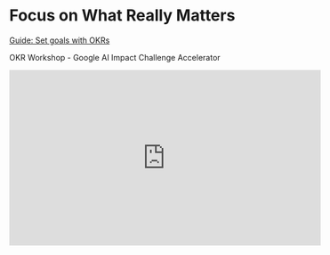 # Focus on What Really Matters

[Guide: Set goals with OKRs](https://rework.withgoogle.com/guides/set-goals-with-okrs/steps/introduction/)

OKR Workshop - Google AI Impact Challenge Accelerator

<iframe
  width="560"
  height="315"
  src="https://www.youtube-nocookie.com/embed/XQy-h_LugpM"
  frameborder="0"
  allow="accelerometer; autoplay; encrypted-media; gyroscope; picture-in-picture"
  allowfullscreen
/>

Startup Lab workshop: How Google sets goals: OKRs

<iframe
  width="560"
  height="315"
  src="https://www.youtube-nocookie.com/embed/mJB83EZtAjc"
  frameborder="0"
  allow="accelerometer; autoplay; encrypted-media; gyroscope; picture-in-picture"
  allowfullscreen
>
